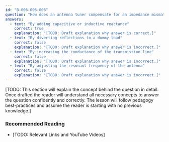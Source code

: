 ```yaml
---
id: "B-006-006-006"
question: "How does an antenna tuner compensate for an impedance mismatch in an antenna system?"
answers:
  - text: "By adding capacitive or inductive reactance"
    correct: true
    explanation: "[TODO: Draft explanation why answer is correct.]"
  - text: "By diverting reflections to a dummy load"
    correct: false
    explanation: "[TODO: Draft explanation why answer is incorrect.]"
  - text: "By increasing the conductance of the transmission line"
    correct: false
    explanation: "[TODO: Draft explanation why answer is incorrect.]"
  - text: "By adjusting the resonant frequency of the antenna"
    correct: false
    explanation: "[TODO: Draft explanation why answer is incorrect.]"
---
```


[TODO: This section will explain the concept behind the question in detail. Once drafted the reader will understand all necessary concepts to answer the question confidently and correctly. The lesson will follow pedagogy best-practices and assume the reader is starting with no previous knowledge.]

### Recommended Reading

- [TODO: Relevant Links and YouTube Videos]
